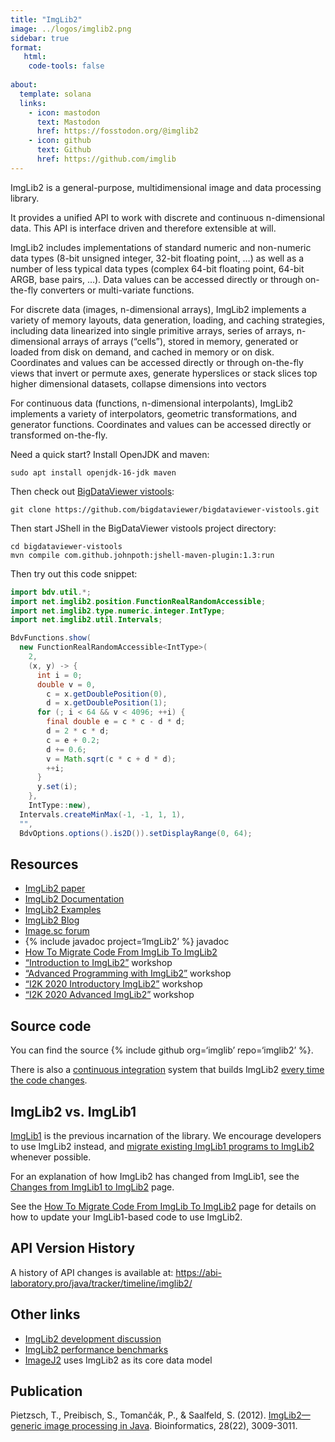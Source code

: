 ```yaml
---
title: "ImgLib2"
image: ../logos/imglib2.png
sidebar: true  
format:
   html:
    code-tools: false
    
about:
  template: solana
  links:
    - icon: mastodon
      text: Mastodon
      href: https://fosstodon.org/@imglib2
    - icon: github
      text: Github
      href: https://github.com/imglib
---
```


ImgLib2 is a general-purpose, multidimensional image and data processing library.

It provides a unified API to work with discrete and continuous n-dimensional data.  This API is interface driven and therefore extensible at will.

ImgLib2 includes implementations of standard numeric and non-numeric data types (8-bit unsigned integer, 32-bit floating point, ...) as well as a number of less typical data types (complex 64-bit floating point, 64-bit ARGB, base pairs, ...).  Data values can be accessed directly or through on-the-fly converters or multi-variate functions.

For discrete data (images, n-dimensional arrays), ImgLib2 implements a variety of memory layouts, data generation, loading, and caching strategies, including data linearized into single primitive arrays, series of arrays, n-dimensional arrays of arrays ("cells"), stored in memory, generated or loaded from disk on demand, and cached in memory or on disk.  Coordinates and values can be accessed directly or through on-the-fly views that invert or permute axes, generate hyperslices or stack slices top higher dimensional datasets, collapse dimensions into vectors

For continuous data (functions, n-dimensional interpolants), ImgLib2 implements a variety of interpolators, geometric transformations, and generator functions.  Coordinates and values can be accessed directly or transformed on-the-fly.

Need a quick start?  Install OpenJDK and maven:
```
sudo apt install openjdk-16-jdk maven
```

Then check out [BigDataViewer vistools](https://github.com/bigdataviewer/bigdataviewer-vistools):
```
git clone https://github.com/bigdataviewer/bigdataviewer-vistools.git
```

Then start JShell in the BigDataViewer vistools project directory:
```
cd bigdataviewer-vistools
mvn compile com.github.johnpoth:jshell-maven-plugin:1.3:run
```

Then try out this code snippet:
```java
import bdv.util.*;
import net.imglib2.position.FunctionRealRandomAccessible;
import net.imglib2.type.numeric.integer.IntType;
import net.imglib2.util.Intervals;

BdvFunctions.show(
  new FunctionRealRandomAccessible<IntType>(
    2,
    (x, y) -> {
      int i = 0;
      double v = 0,
        c = x.getDoublePosition(0),
        d = x.getDoublePosition(1);
      for (; i < 64 && v < 4096; ++i) {
        final double e = c * c - d * d;
        d = 2 * c * d;
        c = e + 0.2;
        d += 0.6;
        v = Math.sqrt(c * c + d * d);
        ++i;
      }
      y.set(i);
    },
    IntType::new),
  Intervals.createMinMax(-1, -1, 1, 1),
  "",
  BdvOptions.options().is2D()).setDisplayRange(0, 64);
```

## Resources

-   [ImgLib2 paper](http://bioinformatics.oxfordjournals.org/content/28/22/3009.full)
-   [ImgLib2 Documentation](/imglib2/documentation)
-   [ImgLib2 Examples](/imglib2/examples)
-   [ImgLib2 Blog](https://imglib.github.io/imglib2-blog/)
-   [Image.sc forum](https://forum.image.sc/tag/imglib2)
-   {% include javadoc project='ImgLib2' %} javadoc
-   [How To Migrate Code From ImgLib To ImgLib2](/imglib2/migrate-from-imglib1)
-   ["Introduction to ImgLib2"](/imglib2/workshop-introductory) workshop
-   ["Advanced Programming with ImgLib2"](/imglib2/workshop-advanced) workshop
-   ["I2K 2020 Introductory ImgLib2"](https://github.com/saalfeldlab/i2k2020-imglib2-intro) workshop
-   ["I2K 2020 Advanced ImgLib2"](https://github.com/saalfeldlab/i2k2020-imglib2-advanced) workshop

## Source code

You can find the source {% include github org='imglib' repo='imglib2' %}.

There is also a [continuous integration](/develop/ci) system that builds ImgLib2 [every time the code changes](https://github.com/imglib/imglib2/actions).

## ImgLib2 vs. ImgLib1

[ImgLib1](/imglib1) is the previous incarnation of the library. We encourage developers to use ImgLib2 instead, and [migrate existing ImgLib1 programs to ImgLib2](/imglib2/migrate-from-imglib1) whenever possible.

For an explanation of how ImgLib2 has changed from ImgLib1, see the [Changes from ImgLib1 to ImgLib2](/imglib2/changes-from-imglib1) page.

See the [How To Migrate Code From ImgLib To ImgLib2](/imglib2/migrate-from-imglib1) page for details on how to update your ImgLib1-based code to use ImgLib2.

## API Version History

A history of API changes is available at: [https://abi-laboratory.pro/java/tracker/timeline/imglib2/](https://abi-laboratory.pro/java/tracker/timeline/imglib2/)

## Other links

-   [ImgLib2 development discussion](/imglib2/discussion)
-   [ImgLib2 performance benchmarks](/imglib2/benchmarks)
-   [ImageJ2](/software/imagej2) uses ImgLib2 as its core data model

## Publication

Pietzsch, T., Preibisch, S., Tomančák, P., & Saalfeld, S. (2012). [ImgLib2—generic image processing in Java](http://bioinformatics.oxfordjournals.org/content/28/22/3009.full). Bioinformatics, 28(22), 3009-3011.

